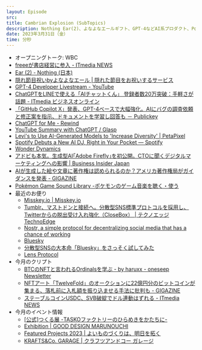 ```yaml
---
layout: Episode
src: 
title: Cambrian Explosion (SubTopics)
description: Nothing Ear(2)、よなよなエールギフト、GPT-4などAI系プロダクト、Pokémon Game Sound Library、BlueSky、今月のクリプト動向やイベント情報など最近気になったサブトピックスを話しました。
date: 2023年3月31日（金）
time: 分秒
---
```


- オープニングトーク: WBC
- [freeeが書店経営に参入 - ITmedia NEWS](https://www.itmedia.co.jp/news/articles/2303/09/news117.html)
- [Ear (2) - Nothing (日本)](https://jp.nothing.tech/products/ear-2)
- [隠れ節目祝いbyよなよなエール | 隠れた節目をお祝いするサービス](https://yonayonaale.com/kakure_fushime/)
- [GPT-4 Developer Livestream - YouTube](https://www.youtube.com/watch?v=outcGtbnMuQ&t=1198s)
- [ChatGPTをLINEで使える「AIチャットくん」 登録者数20万突破：手軽さが話題 - ITmedia ビジネスオンライン](https://www.itmedia.co.jp/business/articles/2303/07/news172.html)
- [「GitHub Copilot X」発表、GPT-4ベースで大幅強化。AIにバグの調査依頼と修正案を指示、ドキュメントを学習し回答も － Publickey](https://www.publickey1.jp/blog/23/github_copilot_xchatgpt-4ai.html)
- [ChatGPT for Me - Rewind](https://www.rewind.ai/chatgpt-for-me)
- [YouTube Summary with ChatGPT / Glasp](https://glasp.co/youtube-summary)
- [Levi's to Use AI-Generated Models to 'Increase Diversity' | PetaPixel](https://petapixel.com/2023/03/24/levis-to-use-ai-generated-models-to-increase-diversity/)
- [Spotify Debuts a New AI DJ, Right in Your Pocket — Spotify](https://newsroom.spotify.com/2023-02-22/spotify-debuts-a-new-ai-dj-right-in-your-pocket/)
- [Wonder Dynamics](https://wonderdynamics.com/)
- [アドビも本気。生成型AI｢Adobe Firefly｣を初公開。CTOに聞くデジタルマーケティングへの影響 | Business Insider Japan](https://www.businessinsider.jp/post-267246)
- [AIが生成した絵や文章に著作権は認められるのか？アメリカ著作権局がガイダンスを発表 - GIGAZINE](https://gigazine.net/news/20230317-copyright-registration-generative-ai-works-guidance/)
- [Pokémon Game Sound Library -ポケモンのゲーム音楽を聴く・使う](https://soundlibrary.pokemon.co.jp/)
- 最近のお便り
    - [Misskey.io | Misskey.io](https://misskey.io/)
    - [Tumblr、マストドンと接続へ。分散型SNS標準プロトコルを採用し、Twitterからの脱出受け入れ強化（CloseBox） | テクノエッジ TechnoEdge](https://www.techno-edge.net/article/2022/11/22/522.html)
    - [Nostr, a simple protocol for decentralizing social media that has a chance of working](https://nostr.com/)
    - [Bluesky](https://blueskyweb.xyz/)
    - [分散型SNSの大本命「Bluesky」をさっそく試してみた](https://zenn.dev/kato_shinya/articles/lets-try-bluesky-social)
    - [Lens Protocol](https://www.lens.xyz/)
- 今月のクリプト
    - [BTCのNFTと言われるOrdinalsを学ぶ - by haruxx - oneseep Newsletter](https://oneseep.substack.com/p/btcnftordinals)
    - [NFTアート「TwelveFold」のオークションに22億円分のビットコインが集まる、落札前に入札額を振り込ませる手法に批判も - GIGAZINE](https://gigazine.net/news/20230307-yuga-twelvefold-bitcoin-nft-auction/)
    - [ステーブルコインUSDC、SVB破綻でドル連動はずれる - ITmedia NEWS](https://www.itmedia.co.jp/news/articles/2303/13/news076.html)
- 今月のイベント情報
    - [[公式]つくる展 -TASKOファクトリーのひらめきをかたちに-](https://tsukuru-ten.com/)
    - [Exhibition | GOOD DESIGN MARUNOUCHI](https://www.g-mark.org/gdm/exhibition.html)
    - [Featured Projects 2023 | よいものづくりは、明日を拓く](https://www.featuredprojects.jp/)
    - [KRAFTS&Co. GARAGE | クラフツアンドコー ガレージ](https://krafts-and.co/garage)
